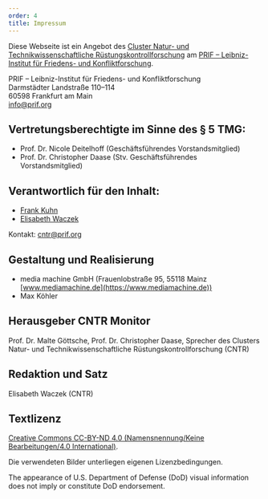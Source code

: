 ```yaml
---
order: 4
title: Impressum
---
```


Diese Webseite ist ein Angebot des [Cluster Natur- und Technikwissenschaftliche Rüstungskontrollforschung](https://www.cntrarmscontrol.org/de/) am [PRIF – Leibniz-Institut für Friedens- und Konfliktforschung](https://www.prif.org/).

PRIF – Leibniz-Institut für Friedens- und Konfliktforschung\
Darmstädter Landstraße 110–114\
60598 Frankfurt am Main\
[info@prif.org](mailto:info@prif.org)

## Vertretungsberechtigte im Sinne des § 5 TMG:

- Prof. Dr. Nicole Deitelhoff (Geschäftsführendes Vorstandsmitglied)
- Prof. Dr. Christopher Daase (Stv. Geschäftsführendes Vorstandsmitglied)

## Verantwortlich für den Inhalt:

- [Frank Kuhn](https://www.prif.org/ueber-uns/person/frank-kuhn)
- [Elisabeth Waczek](https://www.prif.org/ueber-uns/person/elisabeth-waczek)

Kontakt: [cntr@prif.org](mailto:cntr@prif.org)

## Gestaltung und Realisierung

- media machine GmbH (Frauenlobstraße 95, 55118 Mainz [www.mediamachine.de](https://www.mediamachine.de))
- Max Köhler


## Herausgeber CNTR Monitor

Prof. Dr. Malte Göttsche, Prof. Dr. Christopher Daase,
Sprecher des Clusters Natur- und Technikwissenschaftliche Rüstungskontrollforschung (CNTR)

## Redaktion und Satz

Elisabeth Waczek (CNTR)

## Textlizenz

[Creative Commons CC-BY-ND 4.0 (Namensnennung/Keine Bearbeitungen/4.0 International)](https://creativecommons.org/licenses/by-nd/4.0/deed.de).

Die verwendeten Bilder unterliegen eigenen Lizenzbedingungen.

The appearance of U.S. Department of Defense (DoD) visual information does not imply or constitute DoD endorsement.
